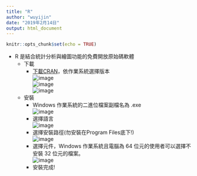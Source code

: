 ---
title: "R"
author: "wuyijin"
date: "2019年2月14日"
output: html_document
---

```{r setup, include=FALSE}
knitr::opts_chunk$set(echo = TRUE)
```

*   R 是結合統計分析與繪圖功能的免費開放原始碼軟體
    *   下載
        *   [下載CRAN](https://cran.r-project.org/)，依作業系統選擇版本 <br> ![image](https://yijinwu1.github.io/R/images/R1.png) <br>
    ![image](https://yijinwu1.github.io/R/images/R3.png) <br> ![image](https://yijinwu1.github.io/R/images/R4.png)
    *   安裝    
        *   Windows 作業系統的二進位檔案副檔名為 .exe <br> ![image](https://yijinwu1.github.io/R/images/R6.png)
        *   選擇語言 <br> ![image](https://yijinwu1.github.io/R/images/R5.png)
        *   選擇安裝路徑(勿安裝在Program Files底下!) <br> ![image](https://yijinwu1.github.io/R/images/R7.png)
        *   選擇元件，Windows 作業系統且電腦為 64 位元的使用者可以選擇不安裝 32 位元的檔案。<br> ![image](https://yijinwu1.github.io/R/images/R2.png)
        *   安裝完成!        
    
    